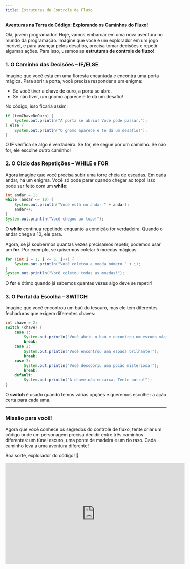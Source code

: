 ```yaml
---
title: Estruturas de Controle de Fluxo
---
```


**Aventuras na Terra do Código: Explorando os Caminhos do Fluxo!**

Olá, jovem programador! Hoje, vamos embarcar em uma nova aventura no mundo da programação. Imagine que você é um explorador em um jogo incrível, e para avançar pelos desafios, precisa tomar decisões e repetir algumas ações. Para isso, usamos as **estruturas de controle de fluxo**!

### **1. O Caminho das Decisões – IF/ELSE**

Imagine que você está em uma floresta encantada e encontra uma porta mágica. Para abrir a porta, você precisa responder a um enigma:

- Se você tiver a chave de ouro, a porta se abre.
- Se não tiver, um gnomo aparece e te dá um desafio!

No código, isso ficaria assim:

```java
if (temChaveDeOuro) {
    System.out.println("A porta se abriu! Você pode passar.");
} else {
    System.out.println("O gnomo aparece e te dá um desafio!");
}
```

O **IF** verifica se algo é verdadeiro. Se for, ele segue por um caminho. Se não for, ele escolhe outro caminho!

### **2. O Ciclo das Repetições – WHILE e FOR**

Agora imagine que você precisa subir uma torre cheia de escadas. Em cada andar, há um enigma. Você só pode parar quando chegar ao topo! Isso pode ser feito com um **while**:

```java
int andar = 1;
while (andar <= 10) {
    System.out.println("Você está no andar " + andar);
    andar++;
}
System.out.println("Você chegou ao topo!");
```

O **while** continua repetindo enquanto a condição for verdadeira. Quando o andar chega a 10, ele para.

Agora, se já soubermos quantas vezes precisamos repetir, podemos usar um **for**. Por exemplo, se quisermos coletar 5 moedas mágicas:

```java
for (int i = 1; i <= 5; i++) {
    System.out.println("Você coletou a moeda número " + i);
}
System.out.println("Você coletou todas as moedas!");
```

O **for** é ótimo quando já sabemos quantas vezes algo deve se repetir!

### **3. O Portal da Escolha – SWITCH**

Imagine que você encontrou um baú do tesouro, mas ele tem diferentes fechaduras que exigem diferentes chaves:

```java
int chave = 2;
switch (chave) {
    case 1:
        System.out.println("Você abriu o baú e encontrou um escudo mágico!");
        break;
    case 2:
        System.out.println("Você encontrou uma espada brilhante!");
        break;
    case 3:
        System.out.println("Você descobriu uma poção misteriosa!");
        break;
    default:
        System.out.println("A chave não encaixa. Tente outra!");
}
```

O **switch** é usado quando temos várias opções e queremos escolher a ação certa para cada uma.

---

### **Missão para você!**

Agora que você conhece os segredos do controle de fluxo, tente criar um código onde um personagem precisa decidir entre três caminhos diferentes: um túnel escuro, uma ponte de madeira e um rio raso. Cada caminho leva a uma aventura diferente!

Boa sorte, explorador do código! 🚀

<iframe
  width="560"
  height="315"
  src="https://www.youtube.com/embed/T8lD3lh-u4A?si=9FWMPIDnrs80QtXG"
  title="YouTube video player"
  frameBorder="0"
  allow="accelerometer; autoplay; clipboard-write; encrypted-media; gyroscope; picture-in-picture; web-share"
  allowFullScreen
></iframe>
